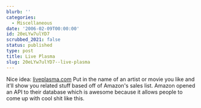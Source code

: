 ```yaml
---
blurb: ''
categories:
  - Miscellaneous
date: '2006-02-09T00:00:00'
id: 20eLYw7ulYD7
scrubbed_2021: false
status: published
type: post
title: Live Plasma
slug: 20eLYw7ulYD7--live-plasma
---
```


Nice idea: [liveplasma.com](http://liveplasma.com/) Put in the name
of an artist or movie you like and it'll show you related stuff
based off of Amazon's sales list. Amazon opened an API to their
database which is awesome because it allows people to come up with
cool shit like this.
